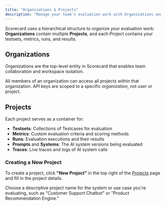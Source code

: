 ```yaml
---
title: "Organizations & Projects"
description: "Manage your team's evaluation work with Organizations and Projects"
---
```



Scorecard uses a hierarchical structure to organize your evaluation work: **Organizations** contain multiple **Projects**, and each Project contains your testsets, metrics, runs, and results.

## Organizations

Organizations are the top-level entity in Scorecard that enables team collaboration and workspace isolation.

All members of an organization can access all projects within that organization. API keys are scoped to a specific _organization_, not user or project.

<DarkLightImage
  lightSrc="/images/org-member-modal.png"
  caption="Organization member management dialog with a few users."
  alt="Screenshot of the organization member management dialog with a few users."
/>

## Projects

Each project serves as a container for:

- **Testsets**: Collections of Testcases for evaluation
- **Metrics**: Custom evaluation criteria and scoring methods 
- **Runs**: Evaluation executions and their results
- **Prompts** and **Systems**: The AI system versions being evaluated
- **Traces**: Live traces and logs of AI system calls

<DarkLightImage
  lightSrc="/images/projects-overview-light.png"
  caption="Projects overview page for an organization."
  alt="Screenshot of the projects overview page with two projects."
/>

### Creating a New Project

To create a project, click **"New Project"** in the top right of the [Projects](https://app.scorecard.io/projects) page and fill in the project details.

<Tip>
Choose a descriptive project name for the system or use case you're evaluating, such as "Customer Support Chatbot" or "Product Recommendation Engine."
</Tip>

<DarkLightImage
  lightSrc="/images/project-create-light.png"
  caption="Creating a new project."
  alt="Screenshot of the create project modal in the UI."
/>